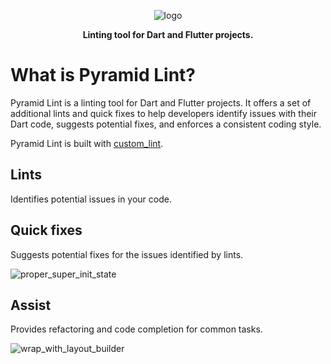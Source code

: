 <p align="center">
  <img src="https://raw.githubusercontent.com/charlescyt/pyramid_lint/main/docs/assets/logo-192x192.png" alt="logo" />
</p>

<p align="center">
  <strong>Linting tool for Dart and Flutter projects.</strong>
</p>

# What is Pyramid Lint?

Pyramid Lint is a linting tool for Dart and Flutter projects. It offers a set of additional lints and quick fixes to help developers identify issues with their Dart code, suggests potential fixes, and enforces a consistent coding style.

<Info> Pyramid Lint is built with [custom_lint][custom_lint]. </Info>

## Lints

Identifies potential issues in your code.

## Quick fixes

Suggests potential fixes for the issues identified by lints.

![proper_super_init_state](https://raw.githubusercontent.com/charlescyt/pyramid_lint/main/docs/assets/proper_super_init_state.gif)

## Assist

Provides refactoring and code completion for common tasks.

![wrap_with_layout_builder](https://raw.githubusercontent.com/charlescyt/pyramid_lint/main/docs/assets/wrap_with_layout_builder.gif)

<!-- Links -->

[custom_lint]: https://pub.dev/packages/custom_lint
